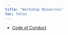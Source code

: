 ```yaml
---
title: "Workshop Resources"
toc: false
---
```


* [Code of Conduct](/assets/docs/code_of_conduct.pdf)